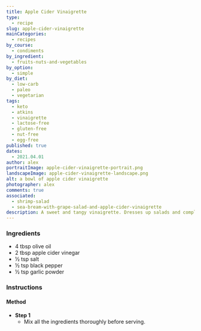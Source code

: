 ```yaml
---
title: Apple Cider Vinaigrette
type:
  - recipe
slug: apple-cider-vinaigrette
mainCategories:
  - recipes
by_course:
  - condiments
by_ingredient:
  - fruits-nuts-and-vegetables
by_option:
  - simple
by_diet:
  - low-carb
  - paleo
  - vegetarian
tags:
  - keto
  - atkins
  - vinaigrette
  - lactose-free
  - gluten-free
  - nut-free
  - egg-free
published: true
dates:
  - 2021.04.01
author: alex
portraitImage: apple-cider-vinaigrette-portrait.png
landscapeImage: apple-cider-vinaigrette-landscape.png
alt: a bowl of apple cider vinaigrette
photographer: alex
comments: true
associated:
  - shrimp-salad
  - sea-bream-with-grape-salad-and-apple-cider-vinaigrette
description: A sweet and tangy vinaigrette. Dresses up salads and complements fish.
---
```


<Ingredients>

### Ingredients

- 4 tbsp olive oil
- 2 tbsp apple cider vinegar
- ½ tsp salt
- ½ tsp black pepper
- ½ tsp garlic powder

</Ingredients>

<Instructions>

### Instructions

#### Method

- **Step 1**
  - Mix all the ingredients thoroughly before serving.

</Instructions>
